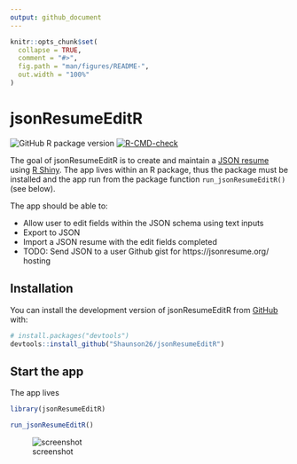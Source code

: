 ```yaml
---
output: github_document
---
```


<!-- README.md is generated from README.Rmd. Please edit that file -->

```r
knitr::opts_chunk$set(
  collapse = TRUE,
  comment = "#>",
  fig.path = "man/figures/README-",
  out.width = "100%"
)
```

# jsonResumeEditR

<!-- badges: start -->
![GitHub R package version](https://img.shields.io/github/r-package/v/shaunson26/jsonResumeEditR)
[![R-CMD-check](https://github.com/Shaunson26/jsonResumeEditR/actions/workflows/R-CMD-check.yml/badge.svg)](https://github.com/Shaunson26/jsonResumeEditR/actions/workflows/R-CMD-check.yml)

<!-- badges: end -->

The goal of jsonResumeEditR is to create and maintain a [JSON resume](https://jsonresume.org/getting-started/)
using [R Shiny](https://shiny.rstudio.com/). The app lives within an R package, thus the package must be
installed and the app run from the package function `run_jsonResumeEditR()` (see below).

The app should be able to:

 - Allow user to edit fields within the JSON schema using text inputs
 - Export to JSON
 - Import a JSON resume with the edit fields completed
 - TODO: Send JSON to a user Github gist for https://jsonresume.org/ hosting

## Installation

You can install the development version of jsonResumeEditR from [GitHub](https://github.com/) with:

``` r
# install.packages("devtools")
devtools::install_github("Shaunson26/jsonResumeEditR")
```

## Start the app

The app lives

```r
library(jsonResumeEditR)

run_jsonResumeEditR()
```

![screenshot](man/figures/screenshot.gif)
